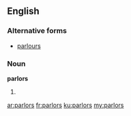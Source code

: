 ==English==
===Alternative forms===
* [[parlours]]
===Noun===
'''parlors'''
# {{plural of|parlor}}

[[ar:parlors]]
[[fr:parlors]]
[[ku:parlors]]
[[my:parlors]]